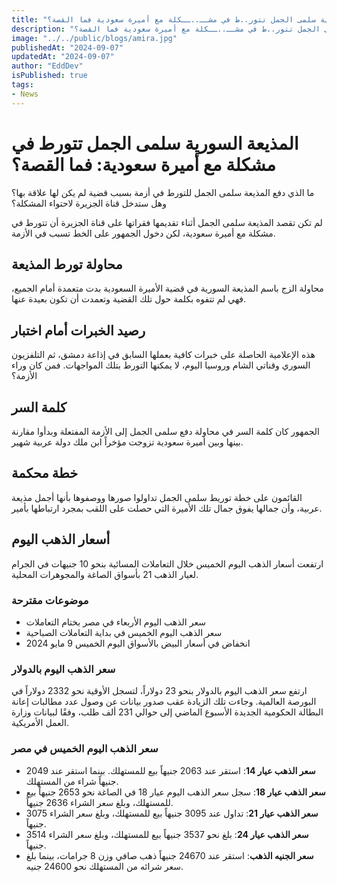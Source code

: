 ```yaml
---
title: "المذيعة السورية سلمى الجمل تتور..ط في مشــ..ــكلة مع أميرة سعودية فما القصة؟"
description: "المذيعة السورية سلمى الجمل تتور..ط في مشــ..ــكلة مع أميرة سعودية فما القصة؟"
image: "../../public/blogs/amira.jpg"
publishedAt: "2024-09-07"
updatedAt: "2024-09-07"
author: "EddDev"
isPublished: true
tags:
- News
---
```



# المذيعة السورية سلمى الجمل تتورط في مشكلة مع أميرة سعودية: فما القصة؟

ما الذي دفع المذيعة سلمى الجمل للتورط في أزمة بسبب قضية لم يكن لها علاقة بها؟ وهل ستدخل قناة الجزيرة لاحتواء المشكلة؟

لم تكن تقصد المذيعة سلمى الجمل أثناء تقديمها فقراتها على قناة الجزيرة أن تتورط في مشكلة مع أميرة سعودية، لكن دخول الجمهور على الخط تسبب في الأزمة.

## محاولة تورط المذيعة

محاولة الزج باسم المذيعة السورية في قضية الأميرة السعودية بدت متعمدة أمام الجميع، فهي لم تتفوه بكلمة حول تلك القضية وتعمدت أن تكون بعيدة عنها.

## رصيد الخبرات أمام اختبار

هذه الإعلامية الحاصلة على خبرات كافية بعملها السابق في إذاعة دمشق، ثم التلفزيون السوري وقناتي الشام وروسيا اليوم، لا يمكنها التورط بتلك المواجهات. فمن كان وراء الأزمة؟

## كلمة السر

الجمهور كان كلمة السر في محاولة دفع سلمى الجمل إلى الأزمة المفتعلة وبدأوا مقارنة بينها وبين أميرة سعودية تزوجت مؤخراً ابن ملك دولة عربية شهير.

## خطة محكمة

القائمون على خطة توريط سلمى الجمل تداولوا صورها ووصفوها بأنها أجمل مذيعة عربية، وأن جمالها يفوق جمال تلك الأميرة التي حصلت على اللقب بمجرد ارتباطها بأمير.


## أسعار الذهب اليوم

ارتفعت أسعار الذهب اليوم الخميس خلال التعاملات المسائية بنحو 10 جنيهات في الجرام لعيار الذهب 21 بأسواق الصاغة والمجوهرات المحلية.

### موضوعات مقترحة
- سعر الذهب اليوم الأربعاء في مصر بختام التعاملات
- سعر الذهب اليوم الخميس في بداية التعاملات الصباحية
- انخفاض في أسعار البيض بالأسواق اليوم الخميس 9 مايو 2024

### سعر الذهب اليوم بالدولار

ارتفع سعر الذهب اليوم بالدولار بنحو 23 دولاراً، لتسجل الأوقية نحو 2332 دولاراً في البورصة العالمية. وجاءت تلك الزيادة عقب صدور بيانات عن وصول عدد مطالبات إعانة البطالة الحكومية الجديدة الأسبوع الماضي إلى حوالي 231 ألف طلب، وفقًا لبيانات وزارة العمل الأمريكية.

### سعر الذهب اليوم الخميس في مصر

- **سعر الذهب عيار 14**: استقر عند 2063 جنيهاً بيع للمستهلك. بينما استقر عند 2049 جنيهاً شراء من المستهلك.
- **سعر الذهب عيار 18**: سجل سعر الذهب اليوم عيار 18 في الصاغة نحو 2653 جنيهاً بيع للمستهلك، وبلغ سعر الشراء 2636 جنيهاً.
- **سعر الذهب عيار 21**: تداول عند 3095 جنيهاً بيع للمستهلك، وبلغ سعر الشراء 3075 جنيهاً.
- **سعر الذهب عيار 24**: بلغ نحو 3537 جنيهاً بيع للمستهلك، وبلغ سعر الشراء 3514 جنيهاً.
- **سعر الجنيه الذهب**: استقر عند 24670 جنيهاً ذهب صافي وزن 8 جرامات، بينما بلغ سعر شرائه من المستهلك نحو 24600 جنيه.
